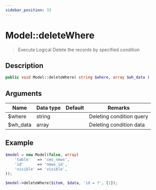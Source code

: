 ```yaml
---
sidebar_position: 33
---
```


# Model::deleteWhere

> Execute Logical Delete the records by specified condition

## Description

```php
public void Model::deleteWhere( string $where, array $wh_data )
```

## Arguments

| Name     | Data type | Default | Remarks                  |
| -------- | --------- | ------- | ------------------------ |
| $where   | string    |         | Deleting condition query |
| $wh_data | array     |         | Deleting condition data  |

## Example

```php title="Controller"
$model = new Model(false, array(
    'table'   => 'cms_news',
    'id'      => 'news_id',
    'visible' => 'visible',
));

$model->deleteWhere($item, $data, 'id = ?', [1]);
```
